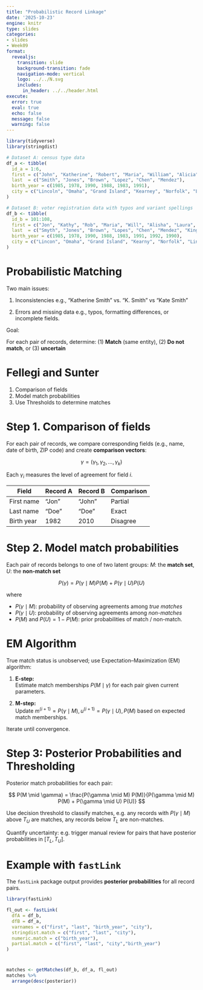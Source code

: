 ```yaml
---
title: "Probabilistic Record Linkage"
date: '2025-10-23'
engine: knitr
type: slides
categories:
- slides
- Week09
format:
  revealjs:
    transition: slide
    background-transition: fade
    navigation-mode: vertical
    logo: ../../N.svg
    includes:
      in_header: ../../header.html
execute:
  error: true
  eval: true
  echo: false
  message: false
  warning: false
---
```


```r
library(tidyverse)
library(stringdist)
```


```r

# Dataset A: census type data
df_a <- tibble(
  id_a = 1:6,
  first = c("John", "Katherine", "Robert", "Maria", "William", "Alicia"),
  last  = c("Smith", "Jones", "Brown", "Lopez", "Chen", "Mendez"),
  birth_year = c(1985, 1978, 1990, 1988, 1983, 1991),
  city = c("Lincoln", "Omaha", "Grand Island", "Kearney", "Norfolk", "Lincoln")
)

# Dataset B: voter registration data with typos and variant spellings
df_b <- tibble(
  id_b = 101:108,
  first = c("Jon", "Kathy", "Rob", "Maria", "Will", "Alisha", "Laura", "Robert"),
  last  = c("Smyth", "Jones", "Brown", "Lopes", "Chen", "Mendez", "King", "Brown"),
  birth_year = c(1985, 1978, 1990, 1988, 1983, 1991, 1992, 1990),
  city = c("Lincon", "Omaha", "Grand Island", "Kearny", "Norfolk", "Lincoln", "Omaha", "Grand Island")
)
```

# Probabilistic Matching

Two main issues:

1. Inconsistencies e.g., "Katherine Smith" vs. "K. Smith" vs "Kate Smith"

2. Errors and missing data e.g., typos, formatting differences, or incomplete fields.


Goal: 

For each pair of records, determine: (1) **Match** (same entity), (2) **Do not match**, or (3) **uncertain**


# Fellegi and Sunter

1. Comparison of fields
2. Model match probabilities
3. Use Thresholds to determine matches


# Step 1. Comparison of fields

For each pair of records, we compare corresponding fields (e.g., name, date of birth, ZIP code) and create **comparison vectors**:

$$
\gamma = (\gamma_1, \gamma_2, ..., \gamma_k)
$$

Each $\gamma_i$ measures the level of agreement for field $i$.

| Field | Record A | Record B | Comparison |
|--------|-----------|-----------|-------------|
| First name | "Jon" | "John" | Partial |
| Last name | "Doe" | "Doe" | Exact |
| Birth year | 1982 | 2010 | Disagree |


#  Step 2. Model match probabilities


Each pair of records belongs to one of two latent groups:
$M$: the **match set**, $U$: the **non-match set**

$$
P(\gamma) = P(\gamma \mid M) P(M) + P(\gamma \mid U) P(U)
$$

where

- $P(\gamma \mid M)$: probability of observing agreements among *true matches*  
- $P(\gamma \mid U)$: probability of observing agreements among *non-matches*  
- $P(M)$ and $P(U) = 1 - P(M)$: prior probabilities of match / non-match.


# EM Algorithm

True match status is unobserved; use Expectation–Maximization (EM) algorithm:

1. **E-step:**  
   Estimate match memberships $P(M \mid \gamma)$ for each pair given current parameters.

2. **M-step:**  
   Update $m^{(i+1)} = P(\gamma \mid M), u^{(i+1)} = P(\gamma \mid U), P(M)$ based on expected match memberships.

Iterate until convergence.

# Step 3: Posterior Probabilities and Thresholding

Posterior match probabilities for each pair:

$$
P(M \mid \gamma) = \frac{P(\gamma \mid M) P(M)}{P(\gamma \mid M) P(M) + P(\gamma \mid U) P(U)}
$$

Use decision threshold to classify matches, e.g. any records with $P(\gamma \mid M)$  above $T_U$ are matches, any records below $T_L$ are non-matches.

Quantify uncertainty: e.g. trigger manual review for pairs that have posterior probabilities in $[T_L, T_U]$.

# Example with `fastLink`

The `fastLink` package output provides **posterior probabilities** for all record pairs.  


```r
library(fastLink)

fl_out <- fastLink(
  dfA = df_b,
  dfB = df_a,
  varnames = c("first", "last", "birth_year", "city"),
  stringdist.match = c("first", "last", "city"),
  numeric.match = c("birth_year"),
  partial.match = c("first", "last", "city","birth_year")
)
```
#

```r
matches <- getMatches(df_b, df_a, fl_out)
matches %>%
  arrange(desc(posterior)) 
```
